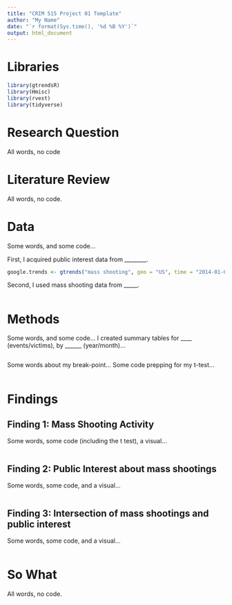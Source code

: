 ```yaml
---
title: "CRIM 515 Project 01 Template"
author: "My Name"
date: "`r format(Sys.time(), '%d %B %Y')`"
output: html_document
---
```

# Libraries
```r
library(gtrendsR)
library(Hmisc)
library(rvest)
library(tidyverse)
```

# Research Question
All words, no code

# Literature Review
All words, no code.

# Data
Some words, and some code...

First, I acquired public interest data from ________.
```r
google.trends <- gtrends("mass shooting", geo = "US", time = "2014-01-01 2023-09-25")
```

Second, I used mass shooting data from _____.
```r

```

# Methods
Some words, and some code...
I created summary tables for ____ (events/victims), by ______ (year/month)...
```r

```
Some words about my break-point...
Some code prepping for my t-test...
```r

```

# Findings
## Finding 1: Mass Shooting Activity
Some words, some code (including the t test), a visual...
```r

```

## Finding 2: Public Interest about mass shootings
Some words, some code, and a visual...
```r

```

## Finding 3: Intersection of mass shootings and public interest
Some words, some code, and a visual...
```r

```

# So What
All words, no code.